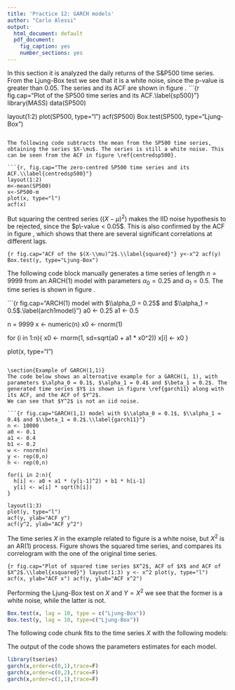 ```yaml
---
title: 'Practice 12: GARCH models'
author: "Carlo Alessi"
output:
  html_document: default
  pdf_document:
    fig_caption: yes
    number_sections: yes
---
```


\section{Nonlinear correlation and GARCH models}
In this section it is analyzed the daily returns of the S\&P500 time series.
From the Ljung-Box test we see that it is a white noise, since the p-value is greater than 0.05. The series and its ACF are shown in figure \ref{sp500}.
```{r fig.cap="Plot of the SP500 time series and its ACF.\\label{sp500}"}
library(MASS)
data(SP500)

layout(1:2)
plot(SP500, type="l")
acf(SP500)
Box.test(SP500, type="Ljung-Box")
```

The following code subtracts the mean from the SP500 time series, obtaining the series $X-\mu$. The series is still a white noise. This can be seen from the ACF in figure \ref{centredsp500}.

```{r, fig.cap="The zero-centred SP500 time series and its ACF.\\label{centredsp500}"}
layout(1:2)
m<-mean(SP500)
x<-SP500-m
plot(x, type="l")
acf(x)
```

But squaring the centred series ($(X-\mu)^2$) makes the IID noise hypothesis to be rejected, since the $p\-value < 0.05$. This is also confirmed by the ACF in figure \ref{squared}, which shows that there are several significant correlations at different lags.

```{r fig.cap="ACF of the $(X-\\mu)^2$.\\label{squared}"}
y<-x^2
acf(y)
Box.test(y, type="Ljung-Box")
```

\section{Example of ARCH(1)}
The following code block manually generates a time series of length $n=9999$ from an ARCH(1) model with parameters $\alpha_0 = 0.25$ and $\alpha_1 = 0.5$. The time series is shown in figure \ref{arch1model}.

```{r fig.cap="ARCH(1) model with $\\alpha_0 = 0.25$ and $\\alpha_1 = 0.5$.\\label{arch1model}"}
a0 <- 0.25
a1 <- 0.5

n = 9999
x <- numeric(n)
x0 <- rnorm(1)

for (i in 1:n){
  x0 <- rnorm(1, sd=sqrt(a0 + a1 * x0^2))
  x[i] <- x0
}

plot(x, type="l")

```

\section{Example of GARCH(1,1)}
The code below shows an alternative example for a GARCH(1, 1), with parameters $\alpha_0 = 0.1$, $\alpha_1 = 0.4$ and $\beta_1 = 0.2$. The generated time series $Y$ is shown in figure \ref{garch11} along with its ACF, and the ACF of $Y^2$.
We can see that $Y^2$ is not an iid noise.
 
```{r fig.cap="GARCH(1,1) model with $\\alpha_0 = 0.1$, $\\alpha_1 = 0.4$ and $\\beta_1 = 0.2$.\\label{garch11}"}
n <- 10000
a0 <- 0.1
a1 <- 0.4
b1 <- 0.2
w <- rnorm(n)
y <- rep(0,n)
h <- rep(0,n)

for(i in 2:n){
  h[i] <- a0 + a1 * (y[i-1]^2) + b1 * h[i-1]
  y[i] <- w[i] * sqrt(h[i])
}

layout(1:3)
plot(y, type="l")
acf(y, ylab="ACF y") 
acf(y^2, ylab="ACF y^2")
```

\paragraph{Squaring the time series}
The time series $X$ in the example related to figure \ref{arch1model} is a white noise, but $X^2$ is an AR(1) process. Figure \ref{xsquared} shows the squared time series, and compares its correlogram with the one of the original time series.

```{r fig.cap="Plot of squared time series $X^2$, ACF of $X$ and ACF of $X^2$.\\label{xsquared}"}
layout(1:3)
y <- x^2
plot(y, type="l")
acf(x, ylab="ACF x")
acf(y, ylab="ACF x^2")
```

\paragraph{Testing the IID hypothesis}
Performing the Ljung-Box test on $X$ and $Y=X^2$ we see that the former is a white noise, while the latter is not.
```r
Box.test(x, lag = 10, type = c("Ljung-Box"))
Box.test(y, lag = 10, type=c("Ljung-Box"))
```

\section{Fitting GARCH models}

The following code chunk fits to the time series $X$ with the following models:
\begin{itemize}
\item ARCH(1)
\item ARCH(2)
\item GARCH(1,1)
\end{itemize}

The output of the code shows the parameters estimates for each model.

```r
library(tseries)
garch(x,order=c(0,1),trace=F)
garch(x,order=c(0,2),trace=F)
garch(x,order=c(1,1),trace=F)
```

